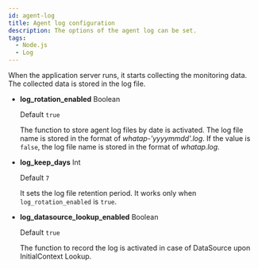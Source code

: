 ```yaml
---
id: agent-log
title: Agent log configuration
description: The options of the agent log can be set.
tags:
  - Node.js
  - Log
---
```


When the application server runs, it starts collecting the monitoring data. The collected data is stored in the log file.

-   **log_rotation_enabled** <span class='type'>Boolean</span>

    Default `true`

    The function to store agent log files by date is activated. The log file name is stored in the format of _whatap-'yyyymmdd'.log_. If the value is `false`, the log file name is stored in the format of _whatap.log_.

-   **log_keep_days** <span class='type'>Int</span>

    Default `7`

    It sets the log file retention period. It works only when `log_rotation_enabled` is `true`.

-   **log_datasource_lookup_enabled** <span class='type'>Boolean</span>

    Default `true`

    The function to record the log is activated in case of DataSource upon InitialContext Lookup.
